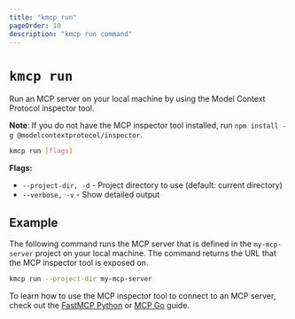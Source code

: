 ```yaml
---
title: "kmcp run"
pageOrder: 10
description: "kmcp run command"
---
```


# `kmcp run`

Run an MCP server on your local machine by using the Model Context Protocol inspector tool. 

**Note**: If you do not have the MCP inspector tool installed, run `npm install -g @modelcontextprotocol/inspector`. 

```bash
kmcp run [flags]
```

**Flags:**
- `--project-dir, -d` - Project directory to use (default: current directory)
- `--verbose, -v` - Show detailed output

## Example

The following command runs the MCP server that is defined in the `my-mcp-server` project on your local machine. 
The command returns the URL that the MCP inspector tool is exposed on. 

```sh
kmcp run --project-dir my-mcp-server
```

To learn how to use the MCP inspector tool to connect to an MCP server, check out the [FastMCP Python](/docs/kmcp/develop/fastmcp-python) or [MCP Go](/docs/kmcp/develop/mcp-go) guide. 
